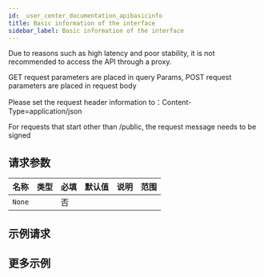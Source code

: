 ```yaml
---
id: _user_center_documentation_apibasicinfo
title: Basic information of the interface
sidebar_label: Basic information of the interface
---
```


Due to reasons such as high latency and poor stability, it is not recommended to access the API through a proxy.

GET request parameters are placed in query Params, POST request parameters are placed in request body

Please set the request header information to：Content-Type=application/json

For requests that start other than /public, the request message needs to be signed

## 请求参数

| 名称   | 类型 | 必填 | 默认值 | 说明 | 范围 |
| ------ | ---- | ---- | ------ | ---- | ---- |
| `None` |      | 否   |        |      |      |

## 示例请求

## 更多示例
